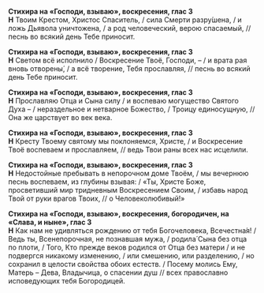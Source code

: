 **Стихира на «Господи, взываю», воскресения, глас 3**  
**Н** Твоим Крестом, Христос Спаситель, / сила Смерти разру́шена, / и ложь Дьявола уничтожена, / а род человеческий, верою спасаемый, // песнь во всякий день Тебе приносит.

**Стихира на «Господи, взываю», воскресения, глас 3**  
**Н** Светом всё исполнило / Воскресение Твоё, Господи, – / и врата рая вновь отворены́, / а всё творение, Тебя прославляя, // песнь во всякий день Тебе приносит.

**Стихира на «Господи, взываю», воскресения, глас 3**  
**Н** Прославляю Отца и Сына силу / и воспеваю могущество Святого Духа – / нераздельное и нетварное Божество, / Троицу единосущную, // Она же царствует во век века.

**Стихира на «Господи, взываю», воскресения, глас 3**  
**Н** Кресту Твоему святому мы поклоняемся, Христе, / и Воскресение Твоё воспеваем и прославляем, // ведь Твои раны всех нас исцелили.

**Стихира на «Господи, взываю», воскресения, глас 3**  
**Н** Недостойные пребывать в непорочном доме Твоём, / мы вечернюю песнь воспеваем, из глубины взывая: / «Ты, Христе Боже, просветивший мир тридневным Воскресением Своим, / избавь народ Твой от руки врагов Твоих, // о Человеколюбивый!»

**Стихира на «Господи, взываю», воскресения, богородичен, на «Слава, и ныне», глас 3**  
**Н** Как нам не удивляться рождению от тебя Богочеловека, Всечестна́я! / Ведь ты, Всенепорочная, не познавшая мужа, / родила́ Сына без отца по плоти, / Того, Кто прежде веков родился от Отца без матери / и не подвергся никакому изменению, / или смешению, или разделению, / но сохранил в целости свойства обоих естеств. / Посему молись Ему, Матерь – Дева, Владычица, о спасении душ // всех православно исповедующих тебя Богородицей.

